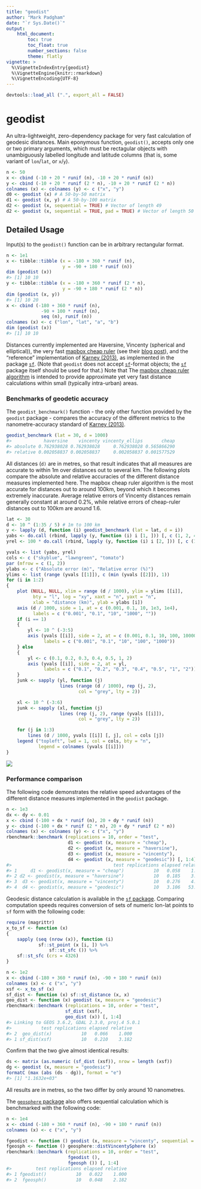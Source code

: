 ```yaml
---
title: "geodist"
author: "Mark Padgham"
date: "`r Sys.Date()`"
output: 
    html_document:
        toc: true
        toc_float: true
        number_sections: false
        theme: flatly
vignette: >
  %\VignetteIndexEntry{geodist}
  %\VignetteEngine{knitr::rmarkdown}
  %\VignetteEncoding{UTF-8}
---
```


```r
devtools::load_all (".", export_all = FALSE)
```

# geodist

An ultra-lightweight, zero-dependency package for very fast calculation of
geodesic distances. Main eponymous function, `geodist()`, accepts only one or
two primary arguments, which must be rectagular objects with unambiguously
labelled longitude and latitude columns (that is, some variant of `lon`/`lat`,
or `x`/`y`).
```r
n <- 50
x <- cbind (-10 + 20 * runif (n), -10 + 20 * runif (n))
y <- cbind (-10 + 20 * runif (2 * n), -10 + 20 * runif (2 * n))
colnames (x) <- colnames (y) <- c ("x", "y")
d0 <- geodist (x) # A 50-by-50 matrix
d1 <- geodist (x, y) # A 50-by-100 matrix
d2 <- geodist (x, sequential = TRUE) # Vector of length 49
d2 <- geodist (x, sequential = TRUE, pad = TRUE) # Vector of length 50
```


## Detailed Usage

Input(s) to the `geodist()` function can be in arbitrary rectangular format.

```r
n <- 1e1
x <- tibble::tibble (x = -180 + 360 * runif (n),
                     y = -90 + 180 * runif (n))
dim (geodist (x))
#> [1] 10 10
y <- tibble::tibble (x = -180 + 360 * runif (2 * n),
                     y = -90 + 180 * runif (2 * n))
dim (geodist (x, y))
#> [1] 10 20
x <- cbind (-180 + 360 * runif (n),
             -90 + 100 * runif (n),
             seq (n), runif (n))
colnames (x) <- c ("lon", "lat", "a", "b")
dim (geodist (x))
#> [1] 10 10
```
Distances currently implemented are Haversine, Vincenty (spherical and
elliptical)), the very fast [mapbox cheap
ruler](https://github.com/mapbox/cheap-ruler-cpp/blob/master/include/mapbox/cheap_ruler.hpp)
(see their [blog
post](https://blog.mapbox.com/fast-geodesic-approximations-with-cheap-ruler-106f229ad016)),
and the "reference" implementation of [Karney
(2013)](https://link.springer.com/content/pdf/10.1007/s00190-012-0578-z.pdf), as
implemented in the package [`sf`](https://cran.r-project.org/package=sf). (Note
that `geodist` does not accept
[`sf`](https://cran.r-project.org/package=sf)-format objects; the
[`sf`](https://cran.r-project.org/package=sf) package itself should be used for
that.) Note that The [mapbox cheap ruler
algorithm](https://github.com/mapbox/cheap-ruler-cpp) is intended to provide
approximate yet very fast distance calculations within small (typically
intra-urban) areas.


### Benchmarks of geodetic accuracy

The `geodist_benchmark()` function - the only other function provided by the
`geodist` package - compares the accuracy of the different metrics to the
nanometre-accuracy standard of [Karney
(2013)](https://link.springer.com/content/pdf/10.1007/s00190-012-0578-z.pdf).
```r
geodist_benchmark (lat = 30, d = 1000)
#>            haversine    vincenty vincenty_ellips       cheap
#> absolute 0.762938028 0.762938028     0.762938028 0.565866290
#> relative 0.002058837 0.002058837     0.002058837 0.001577529
```
All distances (`d)` are in metres, so that result indicates that all measures
are accurate to within 1m over distances out to several km. The following plots
compare the absolute and relative accuracies of the different distance measures
implemented here.  The mapbox cheap ruler algorithm is the most accurate for
distances out to around 100km, beyond which it becomes extremely inaccurate.
Average relative errors of Vincenty distances remain generally constant at
around 0.2%, while relative errors of cheap-ruler distances out to 100km are
around 1.6.


```r
lat <- 30
d <- 10 ^ (1:35 / 5) # 1m to 100 km
y <- lapply (d, function (i) geodist_benchmark (lat = lat, d = i))
yabs <- do.call (rbind, lapply (y, function (i) i [1, ])) [, c (1, 2, 4)]
yrel <- 100 * do.call (rbind, lapply (y, function (i) i [2, ])) [, c (1, 2, 4)]

yvals <- list (yabs, yrel)
cols <- c ("skyblue", "lawngreen", "tomato")
par (mfrow = c (1, 2))
ylabs <- c ("Absolute error (m)", "Relative error (%)")
ylims <- list (range (yvals [[1]]), c (min (yvals [[2]]), 1))
for (i in 1:2)
{
    plot (NULL, NULL, xlim = range (d / 1000), ylim = ylims [[i]],
          bty = "l", log = "xy", xaxt = "n", yaxt = "n",
          xlab = "distance (km)", ylab = ylabs [i])
    axis (d / 1000, side = 1, at = c (0.001, 0.1, 10, 1e3, 1e4),
          labels = c ("0.001", "0.1", "10", "1000", ""))
    if (i == 1)
    {
        yl <- 10 ^ (-3:5)
        axis (yvals [[i]], side = 2, at = c (0.001, 0.1, 10, 100, 10000),
              labels = c ("0.001", "0.1", "10", "100", "1000"))
    } else
    {
        yl <- c (0.1, 0.2, 0.3, 0.4, 0.5, 1, 2)
        axis (yvals [[i]], side = 2, at = yl, 
              labels = c ("0.1", "0.2", "0.3", "0.4", "0.5", "1", "2"))
    }
    junk <- sapply (yl, function (j)
                    lines (range (d / 1000), rep (j, 2),
                           col = "grey", lty = 2))

    xl <- 10 ^ (-3:6)
    junk <- sapply (xl, function (j)
                    lines (rep (j, 2), range (yvals [[i]]),
                           col = "grey", lty = 2))

    for (j in 1:3)
        lines (d / 1000, yvals [[i]] [, j], col = cols [j])
    legend ("topleft", lwd = 1, col = cols, bty = "n",
            legend = colnames (yvals [[i]]))
}
```
![](./fig1.png)


### Performance comparison

The following code demonstrates the relative speed advantages of the different
distance measures implemented in the `geodist` package.
```r
n <- 1e3
dx <- dy <- 0.01
x <- cbind (-100 + dx * runif (n), 20 + dy * runif (n))
y <- cbind (-100 + dx * runif (2 * n), 20 + dy * runif (2 * n))
colnames (x) <- colnames (y) <- c ("x", "y")
rbenchmark::benchmark (replications = 10, order = "test",
                       d1 <- geodist (x, measure = "cheap"),
                       d2 <- geodist (x, measure = "haversine"),
                       d3 <- geodist (x, measure = "vincenty"),
                       d4 <- geodist (x, measure = "geodesic")) [, 1:4]
#>                                      test replications elapsed relative
#> 1     d1 <- geodist(x, measure = "cheap")           10   0.058    1.000
#> 2 d2 <- geodist(x, measure = "haversine")           10   0.185    3.190
#> 3  d3 <- geodist(x, measure = "vincenty")           10   0.276    4.759
#> 4  d4 <- geodist(x, measure = "geodesic")           10   3.106   53.552
```

Geodesic distance calculation is available in the [`sf`
package](https://cran.r-project.org/package=sf). Comparing computation speeds
requires conversion of sets of numeric lon-lat points to `sf` form with the
following code:
```r
require (magrittr)
x_to_sf <- function (x)
{
    sapply (seq (nrow (x)), function (i)
            sf::st_point (x [i, ]) %>%
                sf::st_sfc ()) %>%
    sf::st_sfc (crs = 4326)
}
```

```r
n <- 1e2
x <- cbind (-180 + 360 * runif (n), -90 + 180 * runif (n))
colnames (x) <- c ("x", "y")
xsf <- x_to_sf (x)
sf_dist <- function (x) sf::st_distance (x, x)
geo_dist <- function (x) geodist (x, measure = "geodesic")
rbenchmark::benchmark (replications = 10, order = "test",
                      sf_dist (xsf),
                      geo_dist (x)) [, 1:4]
#> Linking to GEOS 3.6.2, GDAL 2.3.0, proj.4 5.0.1
#>           test replications elapsed relative
#> 2  geo_dist(x)           10   0.066    1.000
#> 1 sf_dist(xsf)           10   0.210    3.182
```

Confirm that the two give almost identical results:
```r
ds <- matrix (as.numeric (sf_dist (xsf)), nrow = length (xsf))
dg <- geodist (x, measure = "geodesic")
formatC (max (abs (ds - dg)), format = "e")
#> [1] "1.1632e+03"
```
All results are in metres, so the two differ by only around 10 nanometres.

The [`geosphere` package](https://cran.r-project.org/package=geosphere) also
offers sequential calculation which is benchmarked with the following code:
```r
n <- 1e4
x <- cbind (-180 + 360 * runif (n), -90 + 180 * runif (n))
colnames (x) <- c ("x", "y")
```
```r
fgeodist <- function () geodist (x, measure = "vincenty", sequential = TRUE)
fgeosph <- function () geosphere::distVincentySphere (x)
rbenchmark::benchmark (replications = 10, order = "test",
                       fgeodist (),
                       fgeosph ()) [, 1:4]
#>         test replications elapsed relative
#> 1 fgeodist()           10   0.022    1.000
#> 2  fgeosph()           10   0.048    2.182
```
